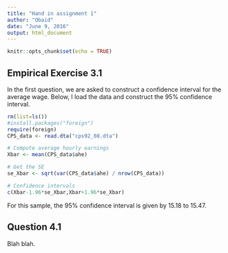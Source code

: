 ```yaml
---
title: "Hand in assignment 1"
author: "Obaid"
date: "June 9, 2016"
output: html_document
---
```


```r
knitr::opts_chunk$set(echo = TRUE)
```

## Empirical Exercise 3.1

In the first question, we are asked to construct a confidence interval for the average wage. Below, I load the data and construct the 95% confidence interval.

```r
rm(list=ls())
#install.packages("foreign")
require(foreign)
CPS_data <- read.dta("cps92_08.dta")

# Compute average hourly earnings
Xbar <- mean(CPS_data$ahe)

# Get the SE
se_Xbar <- sqrt(var(CPS_data$ahe) / nrow(CPS_data))

# Confidence intervals
c(Xbar-1.96*se_Xbar,Xbar+1.96*se_Xbar)
```

For this sample, the 95% confidence interval is given by 15.18 to 15.47.

## Question 4.1

Blah blah.